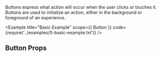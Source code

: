 

Buttons express what action will occur when the user clicks or touches it. Buttons are used to initialize an action, either in the background or foreground of an experience.

<Example title="Basic Example" scope={{ Button }} code={require('../examples/0-basic-example.txt')} />

## Button Props

<Props props={buttonProps} />
